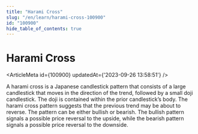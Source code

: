 ```yaml
---
title: "Harami Cross"
slug: "/en/learn/harami-cross-100900"
id: "100900"
hide_table_of_contents: true
---
```



# Harami Cross

<ArticleMeta id={100900} updatedAt={'2023-09-26 13:58:51'} />
<div className='border-solid border-b border-t-0 my-4 border-[var(--ifm-color-gray-300)]' />

A harami cross is a Japanese candlestick pattern that consists of a large candlestick that moves in the direction of the trend, followed by a small doji candlestick. The doji is contained within the prior candlestick’s body. The harami cross pattern suggests that the previous trend may be about to reverse. The pattern can be either bullish or bearish. The bullish pattern signals a possible price reversal to the upside, while the bearish pattern signals a possible price reversal to the downside.
